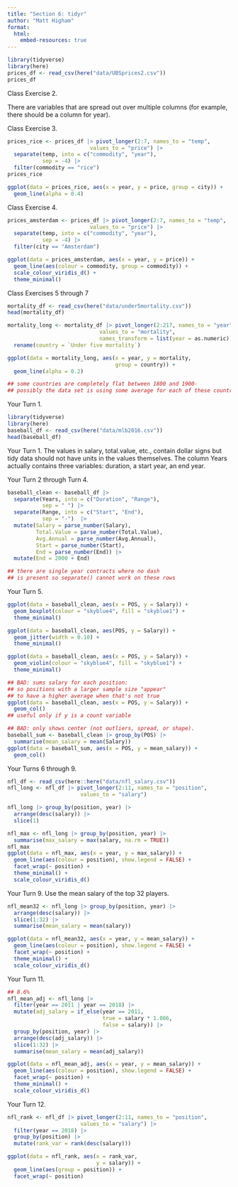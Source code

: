 ```yaml
---
title: "Section 6: tidyr"
author: "Matt Higham"
format: 
  html:
    embed-resources: true
---
```


```r
library(tidyverse)
library(here)
prices_df <- read_csv(here("data/UBSprices2.csv"))
prices_df
```

Class Exercise 2.

There are variables that are spread out over multiple columns (for example, there should be a column for year).

Class Exercise 3.

```r
prices_rice <- prices_df |> pivot_longer(2:7, names_to = "temp",
                          values_to = "price") |>
  separate(temp, into = c("commodity", "year"),
           sep = -4) |>
  filter(commodity == "rice")
prices_rice

ggplot(data = prices_rice, aes(x = year, y = price, group = city)) +
  geom_line(alpha = 0.4)
```

Class Exercise 4.

```r
prices_amsterdam <- prices_df |> pivot_longer(2:7, names_to = "temp",
                          values_to = "price") |>
  separate(temp, into = c("commodity", "year"),
           sep = -4) |>
  filter(city == "Amsterdam")

ggplot(data = prices_amsterdam, aes(x = year, y = price)) +
  geom_line(aes(colour = commodity, group = commodity)) +
  scale_colour_viridis_d() +
  theme_minimal()
```

Class Exercises 5 through 7

```r
mortality_df <- read_csv(here("data/under5mortality.csv"))
head(mortality_df)

mortality_long <- mortality_df |> pivot_longer(2:217, names_to = "year",
                             values_to = "mortality",
                             names_transform = list(year = as.numeric)) |>
  rename(country = `Under five mortality`)

ggplot(data = mortality_long, aes(x = year, y = mortality,
                                  group = country)) +
  geom_line(alpha = 0.2)

## some countries are completely flat between 1800 and 1900-
## possibly the data set is using some average for each of these countries.
```

Your Turn 1.

```r
library(tidyverse)
library(here)
baseball_df <- read_csv(here("data/mlb2016.csv"))
head(baseball_df)
```

Your Turn 1. The values in salary, total.value, etc., contain dollar signs but tidy data should not have units in the values themselves. The column Years actually contains three variables: duration, a start year, an end year.

Your Turn 2 through Turn 4.

```r
baseball_clean <- baseball_df |>
  separate(Years, into = c("Duration", "Range"),
           sep = " ") |>
  separate(Range, into = c("Start", "End"),
           sep = "-")  |>
  mutate(Salary = parse_number(Salary),
         Total.Value = parse_number(Total.Value),
         Avg.Annual = parse_number(Avg.Annual),
         Start = parse_number(Start),
         End = parse_number(End)) |>
  mutate(End = 2000 + End)

## there are single year contracts where no dash
## is present so separate() cannot work on these rows
```

Your Turn 5.

```r
ggplot(data = baseball_clean, aes(x = POS, y = Salary)) +
  geom_boxplot(colour = "skyblue4", fill = "skyblue1") +
  theme_minimal()

ggplot(data = baseball_clean, aes(POS, y = Salary)) +
  geom_jitter(width = 0.10) +
  theme_minimal()

ggplot(data = baseball_clean, aes(x = POS, y = Salary)) +
  geom_violin(colour = "skyblue4", fill = "skyblue1") +
  theme_minimal()

## BAD: sums salary for each position: 
## so positions with a larger sample size "appear"
## to have a higher average when that's not true
ggplot(data = baseball_clean, aes(x = POS, y = Salary)) +
  geom_col()
## useful only if y is a count variable

## BAD: only shows center (not outliers, spread, or shape).
baseball_sum <- baseball_clean |> group_by(POS) |>
  summarise(mean_salary = mean(Salary))
ggplot(data = baseball_sum, aes(x = POS, y = mean_salary)) +
  geom_col()
```


Your Turns 6 through 9.

```r
nfl_df <- read_csv(here::here("data/nfl_salary.csv"))
nfl_long <- nfl_df |> pivot_longer(2:11, names_to = "position",
                       values_to = "salary")

nfl_long |> group_by(position, year) |>
  arrange(desc(salary)) |>
  slice(1)

nfl_max <- nfl_long |> group_by(position, year) |>
  summarise(max_salary = max(salary, na.rm = TRUE))
nfl_max
ggplot(data = nfl_max, aes(x = year, y = max_salary)) +
  geom_line(aes(colour = position), show.legend = FALSE) +
  facet_wrap(~ position) +
  theme_minimal() +
  scale_colour_viridis_d()
```

Your Turn 9. Use the mean salary of the top 32 players. 

```r
nfl_mean32 <- nfl_long |> group_by(position, year) |>
  arrange(desc(salary)) |>
  slice(1:32) |>
  summarise(mean_salary = mean(salary))

ggplot(data = nfl_mean32, aes(x = year, y = mean_salary)) +
  geom_line(aes(colour = position), show.legend = FALSE) +
  facet_wrap(~ position) +
  theme_minimal() +
  scale_colour_viridis_d()
```

Your Turn 11.

```r
## 8.6%
nfl_mean_adj <- nfl_long |> 
  filter(year == 2011 | year == 2018) |>
  mutate(adj_salary = if_else(year == 2011,
                              true = salary * 1.086,
                              false = salary)) |>
  group_by(position, year) |>
  arrange(desc(adj_salary)) |>
  slice(1:32) |>
  summarise(mean_salary = mean(adj_salary)) 

ggplot(data = nfl_mean_adj, aes(x = year, y = mean_salary)) +
  geom_line(aes(colour = position), show.legend = FALSE) +
  facet_wrap(~ position) +
  theme_minimal() +
  scale_colour_viridis_d()
```

Your Turn 12.

```r
nfl_rank <- nfl_df |> pivot_longer(2:11, names_to = "position",
                       values_to = "salary") |>
  filter(year == 2018) |>
  group_by(position) |>
  mutate(rank_var = rank(desc(salary)))

ggplot(data = nfl_rank, aes(x = rank_var,
                            y = salary)) +
  geom_line(aes(group = position)) +
  facet_wrap(~ position)
```

